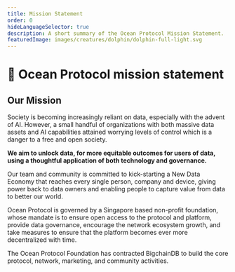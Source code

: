 ```yaml
---
title: Mission Statement
order: 0
hideLanguageSelector: true
description: A short summary of the Ocean Protocol Mission Statement.
featuredImage: images/creatures/dolphin/dolphin-full-light.svg
---
```


# 🤝 Ocean Protocol mission statement

## Our Mission

Society is becoming increasingly reliant on data, especially with the advent of AI. However, a small handful of organizations with both massive data assets and AI capabilities attained worrying levels of control which is a danger to a free and open society.

<b>We aim to unlock data, for more equitable outcomes for users of data, using a thoughtful application of both technology and governance.</b>

Our team and community is committed to kick-starting a New Data Economy that reaches every single person, company and device, giving power back to data owners and enabling people to capture value from data to better our world.

Ocean Protocol is governed by a Singapore based non-profit foundation, whose mandate is to ensure open access to the protocol and platform, provide data governance, encourage the network ecosystem growth, and take measures to ensure that the platform becomes ever more decentralized with time.

The Ocean Protocol Foundation has contracted BigchainDB to build the core protocol, network, marketing, and community activities.
